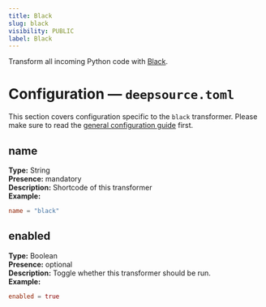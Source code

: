 ```yaml
---
title: Black
slug: black
visibility: PUBLIC
label: Black
---
```

Transform all incoming Python code with [Black](https://black.readthedocs.io/en/stable/).

# Configuration — `deepsource.toml`

This section covers configuration specific to the `black` transformer. Please make sure to read the [general configuration guide](https://deepsource-docs.readme.io/docs/configuration) first.

## name

**Type:** String  
**Presence:** mandatory  
**Description:** Shortcode of this transformer  
**Example:**

```toml TOML
name = "black"
```

## enabled

**Type:** Boolean  
**Presence:** optional  
**Description:** Toggle whether this transformer should be run.  
**Example:**

```toml
enabled = true
```
